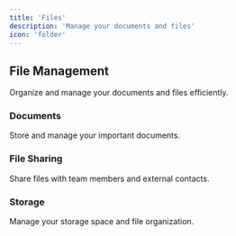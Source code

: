 ```yaml
---
title: 'Files'
description: 'Manage your documents and files'
icon: 'folder'
---
```


## File Management

Organize and manage your documents and files efficiently.

### Documents

Store and manage your important documents.

### File Sharing

Share files with team members and external contacts.

### Storage

Manage your storage space and file organization. 